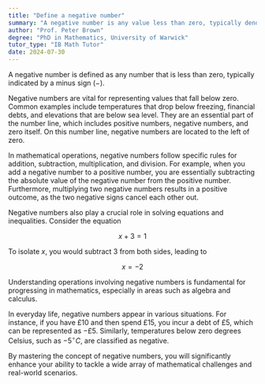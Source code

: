 ```yaml
---
title: "Define a negative number"
summary: "A negative number is any value less than zero, typically denoted by a minus sign (-)."
author: "Prof. Peter Brown"
degree: "PhD in Mathematics, University of Warwick"
tutor_type: "IB Math Tutor"
date: 2024-07-30
---
```


A negative number is defined as any number that is less than zero, typically indicated by a minus sign ($-$). 

Negative numbers are vital for representing values that fall below zero. Common examples include temperatures that drop below freezing, financial debts, and elevations that are below sea level. They are an essential part of the number line, which includes positive numbers, negative numbers, and zero itself. On this number line, negative numbers are located to the left of zero.

In mathematical operations, negative numbers follow specific rules for addition, subtraction, multiplication, and division. For example, when you add a negative number to a positive number, you are essentially subtracting the absolute value of the negative number from the positive number. Furthermore, multiplying two negative numbers results in a positive outcome, as the two negative signs cancel each other out.

Negative numbers also play a crucial role in solving equations and inequalities. Consider the equation 

$$ 
x + 3 = 1 
$$ 

To isolate $x$, you would subtract $3$ from both sides, leading to 

$$ 
x = -2 
$$ 

Understanding operations involving negative numbers is fundamental for progressing in mathematics, especially in areas such as algebra and calculus.

In everyday life, negative numbers appear in various situations. For instance, if you have £10 and then spend £15, you incur a debt of £5, which can be represented as $-£5$. Similarly, temperatures below zero degrees Celsius, such as $-5^\circ C$, are classified as negative.

By mastering the concept of negative numbers, you will significantly enhance your ability to tackle a wide array of mathematical challenges and real-world scenarios.
    